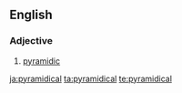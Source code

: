 ==English==

===Adjective===
{{en-adj|-}}

# [[pyramidic]]

[[ja:pyramidical]]
[[ta:pyramidical]]
[[te:pyramidical]]